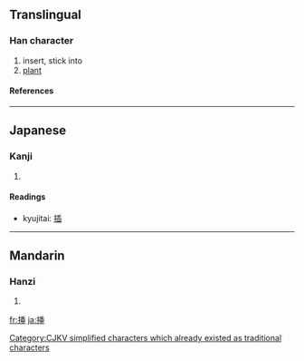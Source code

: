 ==Translingual==
===Han character===
{{Han char|rn=64|rad=手|as=07|sn=10|four=|canj=手竹十中 (QHJL)}}
# insert, stick into
# [[plant]]
====References====
{{Han ref|kx=0432.170|dkj=12119|dj=0782.080|hdz=31884.100|uh=633F|ud=25407}}
----
==Japanese==
===Kanji===
{{ja-kanji|grade=c|rs=手07}}
# {{defn|Japanese}} 
====Readings====
{{ja-readings|on=[[そう]] (sō)|kun=[[さす]] (sasu), [[さしはさむ]] (sashihasamu)}}
* kyujitai: [[插]]



[[Category:CJKV simplified characters which already existed as traditional characters]]
----
==Mandarin==
===Hanzi===
{{cmn-hanzi|pin=[[chā]] ([[cha1]]), [[zhǎ]] ([[zha3]])|wg=ch'a<sup>1</sup>, cha<sup>3</sup>}}
# {{defn|Mandarin}}

[[fr:挿]]
[[ja:挿]]